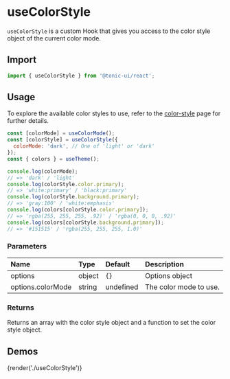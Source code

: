 # useColorStyle

`useColorStyle` is a custom Hook that gives you access to the color style object of the current color mode.

## Import

```js
import { useColorStyle } from '@tonic-ui/react';
```

## Usage

To explore the available color styles to use, refer to the [color-style](../color-style#default-color-style) page for further details.

```js
const [colorMode] = useColorMode();
const [colorStyle] = useColorStyle({
  colorMode: 'dark', // One of 'light' or 'dark'
});
const { colors } = useTheme();

console.log(colorMode);
// => 'dark' / 'light'
console.log(colorStyle.color.primary);
// => 'white:primary' / 'black:primary'
console.log(colorStyle.background.primary);
// => 'gray:100' / 'white:emphasis'
console.log(colors[colorStyle.color.primary]);
// => 'rgba(255, 255, 255, .92)' / 'rgba(0, 0, 0, .92)'
console.log(colors[colorStyle.background.primary]);
// => '#151515' / 'rgba(255, 255, 255, 1.0)'
```

### Parameters

| Name | Type | Default | Description |
| :--- | :--- | :------ | :---------- |
| options | object | `{}` | Options object |
| options.colorMode | string | undefined | The color mode to use. |

### Returns

Returns an array with the color style object and a function to set the color style object.

## Demos

{render('./useColorStyle')}

